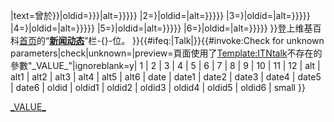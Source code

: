 {{tmbox
|type=notice
|style=font-size:95%;
|small={{{small|}}}
|image=[[File:Globe current.svg|-{zh-hans:新闻动态;zh-hant:新聞動態}-|center|40px]]
|imageright = {{#ifeq:{{{small|}}}|yes||[[File:Wikipedia-logo-v2.svg|-{zh-hans:维基百科;zh-hant:維基百科}-|center|40px]]}}
|text='''{{PAGENAME}}'''曾於{{Hlist-comma|class=inline
|1={{ITNtalk/date|date={{{date1|{{{date|{{{1|}}}{{{2|<noinclude>{{FULLDATE}}</noinclude>}}}}}}}}}|oldid={{{oldid1|{{{oldid|}}}}}}|alt={{{alt1|{{{alt|}}}}}}}}
|2={{ITNtalk/date|date={{{date2|{{{3|}}}{{{4|}}}}}}|oldid={{{oldid2|}}}|alt={{{alt2|{{{alt|}}}}}}}}
|3={{ITNtalk/date|date={{{date3|{{{5|}}}{{{6|}}}}}}|oldid={{{oldid3|}}}|alt={{{alt3|{{{alt|}}}}}}}}
|4={{ITNtalk/date|date={{{date4|{{{7|}}}{{{8|}}}}}}|oldid={{{oldid4|}}}|alt={{{alt4|{{{alt|}}}}}}}}
|5={{ITNtalk/date|date={{{date5|{{{9|}}}{{{10|}}}}}}|oldid={{{oldid5|}}}|alt={{{alt5|{{{alt|}}}}}}}}
|6={{ITNtalk/date|date={{{date6|{{{11|}}}{{{12|}}}}}}|oldid={{{oldid6|}}}|alt={{{alt6|{{{alt|}}}}}}}}
}}登上维基百科[[Wikipedia:首页|首页]]的“'''[[:Template:Itn|新闻动态]]'''”栏-{}-位。
}}<includeonly>{{#ifeq:{{NAMESPACE}}|Talk|[[Category:过去的新闻动态条目|{{PAGENAME}}]]}}</includeonly>{{#invoke:Check for unknown parameters|check|unknown=[[Category:在ITNtalk使用未知參數的頁面|_VALUE_{{PAGENAME}}]]|preview=頁面使用了[[Template:ITNtalk]]不存在的參數"_VALUE_"|ignoreblank=y| 1 | 2 | 3 | 4 | 5 | 6 | 7 | 8 | 9 | 10 | 11 | 12 | alt | alt1 | alt2 | alt3 | alt4 | alt5 | alt6 | date | date1 | date2 | date3 | date4 | date5 | date6 | oldid | oldid1 | oldid2 | oldid3 | oldid4 | oldid5 | oldid6 | small }}<noinclude>
{{Documentation}}</noinclude>